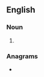 {{also|dogbones}}
==English==

===Noun===
{{head|en|noun form|head=[[dog]] [[bone]]s}}

# {{plural of|dog bone|lang=en}}

===Anagrams===
* {{anagrams|en|a=bdegnoos|bonedogs}}